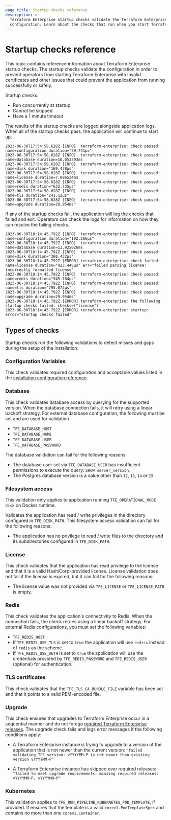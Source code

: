 ```yaml
---
page_title: Startup checks reference
description: >-
  Terraform Enterprise startup checks validate the Terraform Enterprise
  configuration. Learn about the checks that run when you start Terraform Enterprise.
---
```


# Startup checks reference

This topic contains reference information about Terraform Enterprise startup checks. The startup checks validate the configuration in order to prevent operators from starting Terraform Enterprise with invalid certificates and other issues that could prevent the application from running successfully or safely.

Startup checks:

- Run concurrently at startup
- Cannot be skipped
- Have a 1 minute timeout

The results of the startup checks are logged alongside application logs. When
all of the startup checks pass, the application will continue to start up.

```
2023-06-30T17:54:58.628Z [INFO]  terraform-enterprise: check passed: name=configuration duration="29.741µs"
2023-06-30T17:54:58.628Z [INFO]  terraform-enterprise: check passed: name=database duration=10.053393ms
2023-06-30T17:54:58.628Z [INFO]  terraform-enterprise: check passed: name=disk duration="169.438µs"
2023-06-30T17:54:58.628Z [INFO]  terraform-enterprise: check passed: name=license duration=7.896534ms
2023-06-30T17:54:58.628Z [INFO]  terraform-enterprise: check passed: name=redis duration="632.735µs"
2023-06-30T17:54:58.628Z [INFO]  terraform-enterprise: check passed: name=tls duration="241.12µs"
2023-06-30T17:54:58.628Z [INFO]  terraform-enterprise: check passed: name=upgrade duration=29.954ms"
```

If any of the startup checks fail, the application will log the checks that
failed and exit. Operators can check the logs for information on how they can
resolve the failing checks.

```
2023-06-30T18:14:45.792Z [INFO]  terraform-enterprise: check passed: name=configuration duration="102.266µs"
2023-06-30T18:14:45.792Z [INFO]  terraform-enterprise: check passed: name=database duration=11.925026ms
2023-06-30T18:14:45.792Z [INFO]  terraform-enterprise: check passed: name=disk duration="360.432µs"
2023-06-30T18:14:45.792Z [ERROR] terraform-enterprise: check failed: name=license duration="423.448µs" err="failed parsing license: incorrectly formatted license"
2023-06-30T18:14:45.792Z [INFO]  terraform-enterprise: check passed: name=redis duration="945.784µs"
2023-06-30T18:14:45.792Z [INFO]  terraform-enterprise: check passed: name=tls duration="795.072µs"
2023-06-30T18:14:45.792Z [INFO]  terraform-enterprise: check passed: name=upgrade duration=29.954ms"
2023-06-30T18:14:45.792Z [ERROR] terraform-enterprise: the following startup checks failed: checks=["license"]
2023-06-30T18:14:45.792Z [ERROR] terraform-enterprise: startup: error="startup checks failed"
```

## Types of checks

Startup checks run the following validations to detect misses and gaps during the setup
of the installation.  

### Configuration Variables

This check validates required configuration and acceptable values listed in the
[installation configuration reference](/terraform/enterprise/deploy/reference/configuration).  

### Database

This check validates database access by querying for the supported version. When the database connection fails, it will retry using a linear backoff strategy. For external database configuration, the following must be set and are used for validation.
* `TFE_DATABASE_HOST`
* `TFE_DATABASE_NAME`
* `TFE_DATABASE_USER`
* `TFE_DATABASE_PASSWORD`

The database validation can fail for the following reasons:

* The database user set via `TFE_DATABASE_USER` has insufficient permissions to execute the query: `SHOW server_version;`
* The Postgres database version is a value other than `12`, `13`, `14` or `15`.

### Filesystem access

This validation only applies to application running `TFE_OPERATIONAL_MODE: disk` on Docker runtime.  

Validates the application has read / write privileges in the directory configured in `TFE_DISK_PATH`.  This filesystem access validation can fail for the following reasons:

* The application has no privilege to read / write files to the directory and its subdirectories configured in `TFE_DISK_PATH`.

### License

This check validates that the application has read privilege to the license and that it is a valid HashiCorp-provided license. License validation does not fail if the license is expired, but it can fail for the following reasons:

- The license value was not provided via `TFE_LICENSE` or `TFE_LICENSE_PATH` is empty.

### Redis

This check validates the application's connectivity to Redis. When the connection fails, the check retries using a linear backoff strategy. For external Redis configurations, you must set the following variables:
* `TFE_REDIS_HOST`
* If `TFE_REDIS_USE_TLS` is set to `true` the application will use `rediss` instead of `redis` as the scheme.
* If `TFE_REDIS_USE_AUTH` is set to `true` the application will use the credentials provided by `TFE_REDIS_PASSWORD` and `TFE_REDIS_USER` (optional) for authentication.

### TLS certificates

This check validates that the `TFE_TLS_CA_BUNDLE_FILE` variable has been set and that it points to a valid PEM-encoded file.

### Upgrade

This check ensures that upgrades to Terraform Enterprise occur in a sequential manner and do not forego
[required Terraform Enterprise releases](/terraform/enterprise/releases).
The upgrade check fails and logs error messages if the following conditions apply:

* A Terraform Enterprise instance is trying to upgrade to a version of the application that is not newer than the current version:
`"failed validating TFE version: vYYYYMM-P is not newer than existing version vYYYYMM-P"`

* A Terraform Enterprise instance has skipped over required releases:
`"failed to meet upgrade requirements: missing required releases: vYYYYMM-P, vYYYYMM-P"`

### Kubernetes

This validation applies to `TFE_RUN_PIPELINE_KUBERNETES_POD_TEMPLATE`, if provided. It ensures that the template is a valid `corev1.PodTemplateSpec` and contains no more than one `corev1.Container`.
